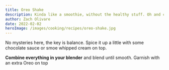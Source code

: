 ```yaml
---
title: Oreo Shake
description: Kinda like a smoothie, without the healthy stuff. Oh and cookies.
author: Zach Olivare
date: 2022-02-02
heroImage: /images/cooking/recipes/oreo-shake.jpg
---
```



No mysteries here, the key is balance. Spice it up a little with some chocolate sauce or smoe whipped cream on top.

<ScalingTable>
  <Ingredient name="Vanilla ice cream" massInGrams={300} scalePercent={100} />
  <Ingredient name="Milk" massInGrams={125} volume={0.5} volumeUnit="cups" />
  <Ingredient name="Oreos" massInGrams={44} volume={3} volumeUnit="cookies" />
</ScalingTable>

<Instructions>
  <Step>
    <b>Combine everything in your blender</b> and blend until smooth.
  </Step>
  <Step>Garnish with an extra Oreo on top</Step>
</Instructions>
